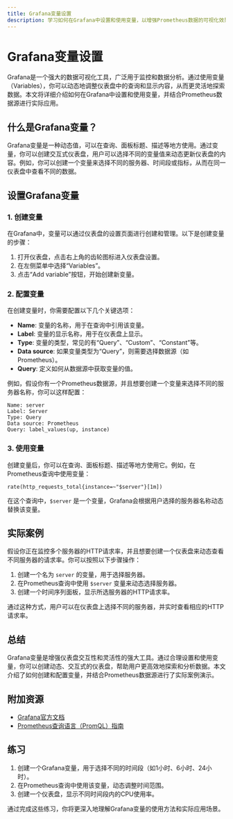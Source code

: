 ```yaml
---
title: Grafana变量设置
description: 学习如何在Grafana中设置和使用变量，以增强Prometheus数据的可视化效果。本文适合初学者，包含详细的步骤和实际案例。
---
```


# Grafana变量设置

Grafana是一个强大的数据可视化工具，广泛用于监控和数据分析。通过使用变量（Variables），你可以动态地调整仪表盘中的查询和显示内容，从而更灵活地探索数据。本文将详细介绍如何在Grafana中设置和使用变量，并结合Prometheus数据源进行实际应用。

## 什么是Grafana变量？

Grafana变量是一种动态值，可以在查询、面板标题、描述等地方使用。通过变量，你可以创建交互式仪表盘，用户可以选择不同的变量值来动态更新仪表盘的内容。例如，你可以创建一个变量来选择不同的服务器、时间段或指标，从而在同一仪表盘中查看不同的数据。

## 设置Grafana变量

### 1. 创建变量

在Grafana中，变量可以通过仪表盘的设置页面进行创建和管理。以下是创建变量的步骤：

1. 打开仪表盘，点击右上角的齿轮图标进入仪表盘设置。
2. 在左侧菜单中选择“Variables”。
3. 点击“Add variable”按钮，开始创建新变量。

### 2. 配置变量

在创建变量时，你需要配置以下几个关键选项：

- **Name**: 变量的名称，用于在查询中引用该变量。
- **Label**: 变量的显示名称，用于在仪表盘上显示。
- **Type**: 变量的类型，常见的有“Query”、“Custom”、“Constant”等。
- **Data source**: 如果变量类型为“Query”，则需要选择数据源（如Prometheus）。
- **Query**: 定义如何从数据源中获取变量的值。

例如，假设你有一个Prometheus数据源，并且想要创建一个变量来选择不同的服务器名称，你可以这样配置：

```plaintext
Name: server
Label: Server
Type: Query
Data source: Prometheus
Query: label_values(up, instance)
```

### 3. 使用变量

创建变量后，你可以在查询、面板标题、描述等地方使用它。例如，在Prometheus查询中使用变量：

```plaintext
rate(http_requests_total{instance=~"$server"}[1m])
```

在这个查询中，`$server` 是一个变量，Grafana会根据用户选择的服务器名称动态替换该变量。

## 实际案例

假设你正在监控多个服务器的HTTP请求率，并且想要创建一个仪表盘来动态查看不同服务器的请求率。你可以按照以下步骤操作：

1. 创建一个名为 `server` 的变量，用于选择服务器。
2. 在Prometheus查询中使用 `$server` 变量来动态选择服务器。
3. 创建一个时间序列面板，显示所选服务器的HTTP请求率。

通过这种方式，用户可以在仪表盘上选择不同的服务器，并实时查看相应的HTTP请求率。

## 总结

Grafana变量是增强仪表盘交互性和灵活性的强大工具。通过合理设置和使用变量，你可以创建动态、交互式的仪表盘，帮助用户更高效地探索和分析数据。本文介绍了如何创建和配置变量，并结合Prometheus数据源进行了实际案例演示。

## 附加资源

- [Grafana官方文档](https://grafana.com/docs/grafana/latest/variables/)
- [Prometheus查询语言（PromQL）指南](https://prometheus.io/docs/prometheus/latest/querying/basics/)

## 练习

1. 创建一个Grafana变量，用于选择不同的时间段（如1小时、6小时、24小时）。
2. 在Prometheus查询中使用该变量，动态调整时间范围。
3. 创建一个仪表盘，显示不同时间段内的CPU使用率。

通过完成这些练习，你将更深入地理解Grafana变量的使用方法和实际应用场景。
